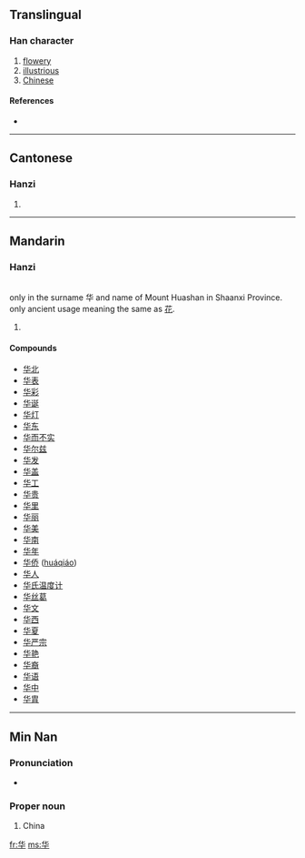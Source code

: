 {{also|華}}
==Translingual==

===Han character===
{{Han char|rn=24|rad=十|as=04|sn=6|four=|canj=人心十 (OPJ)}}

# [[flowery]]
# [[illustrious]]
# [[Chinese]]

====References====
* {{Han ref|kx=0156.221|hdz=10060.170|uh=534E|ud=21326}}

----

==Cantonese==

===Hanzi===
{{yue-hanzi|jyut=|y=wa4}}

# {{defn|Cantonese|sort=十04}}

----

==Mandarin==

===Hanzi===
{{cmn-hanzi|tra=華|pin=[[huá]] ([[hua2]])|wg=hua<sup>2</sup>}}<br>
{{cmn-hanzi|tra=華|pin=[[huà]] ([[hua4]])|wg=hua<sup>4</sup>}} only in the surname 华 and name of Mount Huashan in Shaanxi Province.<br>
{{cmn-hanzi|tra=華|pin=[[huā]] ([[hua1]])|wg=hua<sup>1</sup>}} only ancient usage meaning the same as [[花]].

# {{defn|Mandarin|sort=十04}}

====Compounds====
* [[华北]]
* [[华表]]
* [[华彩]]
* [[华诞]]
* [[华灯]]
* [[华东]]
* [[华而不实]]
* [[华尔兹]]
* [[华发]]
* [[华盖]]
* [[华工]]
* [[华贵]]
* [[华里]]
* [[华丽]]
* [[华美]]
* [[华南]]
* [[华年]]
* [[华侨]] ([[huáqiáo]])
* [[华人]]
* [[华氏温度计]]
* [[华丝葛]]
* [[华文]]
* [[华西]]
* [[华夏]]
* [[华严宗]]
* [[华艳]]
* [[华裔]]
* [[华语]]
* [[华中]]
* [[华胄]]

----

==Min Nan==

===Pronunciation===
* {{IPA|[ hua˧˥ ]|lang=nan}}

===Proper noun===
{{nan-proper|s|poj=Hôa|pojt=hoa5|tra=華|sim=华|rs=十04}}

# {{literary|lang=nan-cn|skey=hoa5}} China

[[fr:华]]
[[ms:华]]